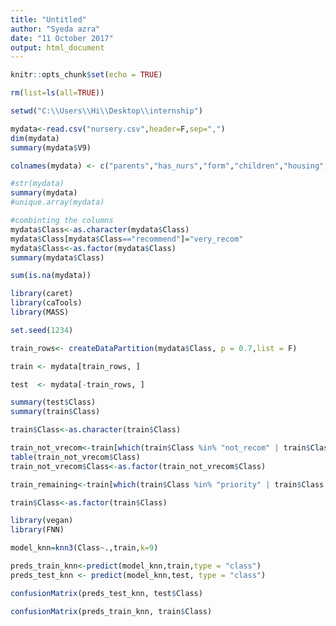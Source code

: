 ---
title: "Untitled"
author: "Syeda azra"
date: "11 October 2017"
output: html_document
---

```{r setup, include=FALSE}
knitr::opts_chunk$set(echo = TRUE)
```

```{r}

rm(list=ls(all=TRUE))

setwd("C:\\Users\\Hi\\Desktop\\internship")

mydata<-read.csv("nursery.csv",header=F,sep=",")
dim(mydata)
summary(mydata$V9)

```

```{r}

colnames(mydata) <- c("parents","has_nurs","form","children","housing","finance","social","health","Class")

#str(mydata)
summary(mydata)
#unique.array(mydata)
```

```{r}
#combinting the columns
mydata$Class<-as.character(mydata$Class)
mydata$Class[mydata$Class=="recommend"]="very_recom"
mydata$Class<-as.factor(mydata$Class)
summary(mydata$Class)
```

```{r}
sum(is.na(mydata))
```

```{r}
library(caret)
library(caTools)
library(MASS)
```

```{r}
set.seed(1234)

train_rows<- createDataPartition(mydata$Class, p = 0.7,list = F)

train <- mydata[train_rows, ]

test  <- mydata[-train_rows, ]

summary(test$Class)
summary(train$Class)
```

```{r}
train$Class<-as.character(train$Class)

train_not_vrecom<-train[which(train$Class %in% "not_recom" | train$Class %in% "very_recom"),]
table(train_not_vrecom$Class)
train_not_vrecom$Class<-as.factor(train_not_vrecom$Class)

train_remaining<-train[which(train$Class %in% "priority" | train$Class %in% "spec_prior"),]

train$Class<-as.factor(train$Class)

```

```{r}
library(vegan)
library(FNN)

model_knn=knn3(Class~.,train,k=9)
```

```{r}
preds_train_knn<-predict(model_knn,train,type = "class")
preds_test_knn <- predict(model_knn,test, type = "class")

```

```{r}
confusionMatrix(preds_test_knn, test$Class)

confusionMatrix(preds_train_knn, train$Class)
```

